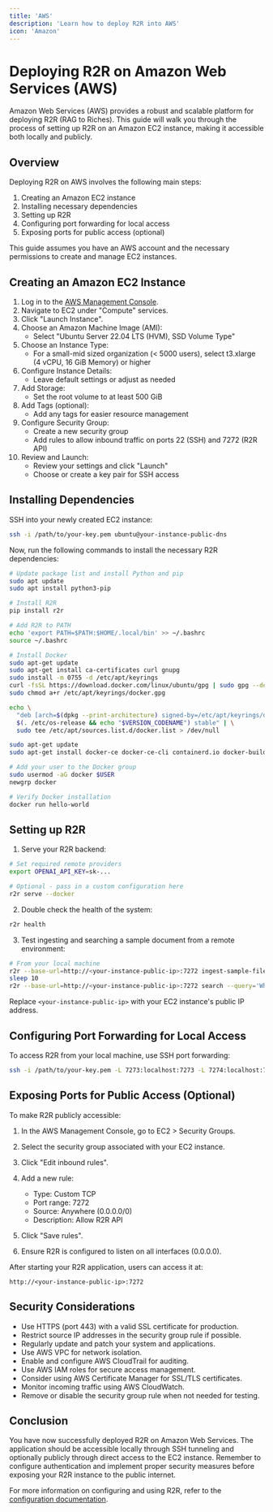 ```yaml
---
title: 'AWS'
description: 'Learn how to deploy R2R into AWS'
icon: 'Amazon'
---
```

# Deploying R2R on Amazon Web Services (AWS)

Amazon Web Services (AWS) provides a robust and scalable platform for deploying R2R (RAG to Riches). This guide will walk you through the process of setting up R2R on an Amazon EC2 instance, making it accessible both locally and publicly.

## Overview

Deploying R2R on AWS involves the following main steps:

1. Creating an Amazon EC2 instance
2. Installing necessary dependencies
3. Setting up R2R
4. Configuring port forwarding for local access
5. Exposing ports for public access (optional)

This guide assumes you have an AWS account and the necessary permissions to create and manage EC2 instances.

## Creating an Amazon EC2 Instance

1. Log in to the [AWS Management Console](https://aws.amazon.com/console/).
2. Navigate to EC2 under "Compute" services.
3. Click "Launch Instance".
4. Choose an Amazon Machine Image (AMI):
   - Select "Ubuntu Server 22.04 LTS (HVM), SSD Volume Type"
5. Choose an Instance Type:
   - For a small-mid sized organization (< 5000 users), select t3.xlarge (4 vCPU, 16 GiB Memory) or higher
6. Configure Instance Details:
   - Leave default settings or adjust as needed
7. Add Storage:
   - Set the root volume to at least 500 GiB
8. Add Tags (optional):
   - Add any tags for easier resource management
9. Configure Security Group:
   - Create a new security group
   - Add rules to allow inbound traffic on ports 22 (SSH) and 7272 (R2R API)
10. Review and Launch:
    - Review your settings and click "Launch"
    - Choose or create a key pair for SSH access

## Installing Dependencies

SSH into your newly created EC2 instance:

```bash
ssh -i /path/to/your-key.pem ubuntu@your-instance-public-dns
```

Now, run the following commands to install the necessary R2R dependencies:

```bash
# Update package list and install Python and pip
sudo apt update
sudo apt install python3-pip

# Install R2R
pip install r2r

# Add R2R to PATH
echo 'export PATH=$PATH:$HOME/.local/bin' >> ~/.bashrc
source ~/.bashrc

# Install Docker
sudo apt-get update
sudo apt-get install ca-certificates curl gnupg
sudo install -m 0755 -d /etc/apt/keyrings
curl -fsSL https://download.docker.com/linux/ubuntu/gpg | sudo gpg --dearmor -o /etc/apt/keyrings/docker.gpg
sudo chmod a+r /etc/apt/keyrings/docker.gpg

echo \
  "deb [arch=$(dpkg --print-architecture) signed-by=/etc/apt/keyrings/docker.gpg] https://download.docker.com/linux/ubuntu \
  $(. /etc/os-release && echo "$VERSION_CODENAME") stable" | \
  sudo tee /etc/apt/sources.list.d/docker.list > /dev/null

sudo apt-get update
sudo apt-get install docker-ce docker-ce-cli containerd.io docker-buildx-plugin docker-compose-plugin

# Add your user to the Docker group
sudo usermod -aG docker $USER
newgrp docker

# Verify Docker installation
docker run hello-world
```

## Setting up R2R

1. Serve your R2R backend:

```bash
# Set required remote providers
export OPENAI_API_KEY=sk-...

# Optional - pass in a custom configuration here
r2r serve --docker
```

2. Double check the health of the system:

```bash
r2r health
```

3. Test ingesting and searching a sample document from a remote environment:

```bash
# From your local machine
r2r --base-url=http://<your-instance-public-ip>:7272 ingest-sample-file
sleep 10
r2r --base-url=http://<your-instance-public-ip>:7272 search --query='Who was aristotle?'
```

Replace `<your-instance-public-ip>` with your EC2 instance's public IP address.

## Configuring Port Forwarding for Local Access

To access R2R from your local machine, use SSH port forwarding:

```bash
ssh -i /path/to/your-key.pem -L 7273:localhost:7273 -L 7274:localhost:7274 ubuntu@your-instance-public-dns
```

## Exposing Ports for Public Access (Optional)

To make R2R publicly accessible:

1. In the AWS Management Console, go to EC2 > Security Groups.
2. Select the security group associated with your EC2 instance.
3. Click "Edit inbound rules".
4. Add a new rule:
   - Type: Custom TCP
   - Port range: 7272
   - Source: Anywhere (0.0.0.0/0)
   - Description: Allow R2R API
5. Click "Save rules".

6. Ensure R2R is configured to listen on all interfaces (0.0.0.0).

After starting your R2R application, users can access it at:

```
http://<your-instance-public-ip>:7272
```

## Security Considerations

- Use HTTPS (port 443) with a valid SSL certificate for production.
- Restrict source IP addresses in the security group rule if possible.
- Regularly update and patch your system and applications.
- Use AWS VPC for network isolation.
- Enable and configure AWS CloudTrail for auditing.
- Use AWS IAM roles for secure access management.
- Consider using AWS Certificate Manager for SSL/TLS certificates.
- Monitor incoming traffic using AWS CloudWatch.
- Remove or disable the security group rule when not needed for testing.

## Conclusion

You have now successfully deployed R2R on Amazon Web Services. The application should be accessible locally through SSH tunneling and optionally publicly through direct access to the EC2 instance. Remember to configure authentication and implement proper security measures before exposing your R2R instance to the public internet.

For more information on configuring and using R2R, refer to the [configuration documentation](/documentation/configuration/introduction).